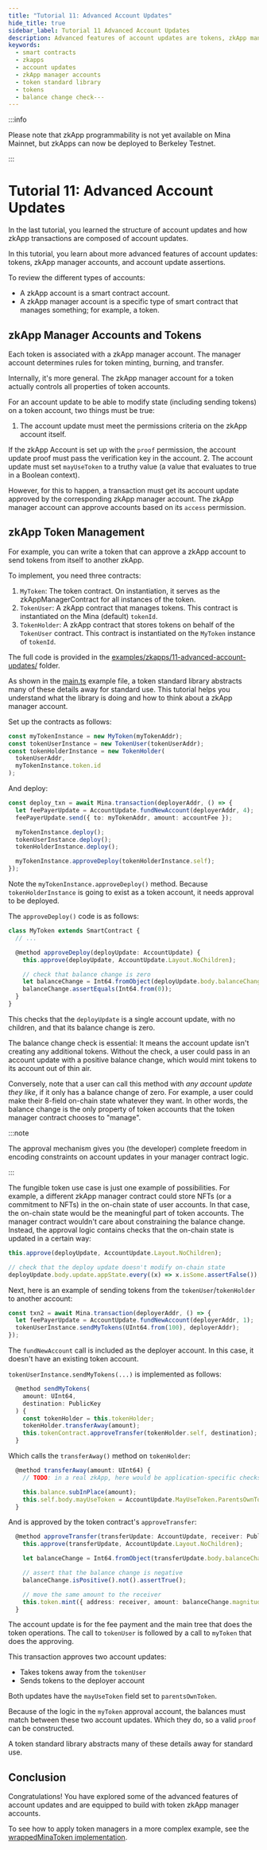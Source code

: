 ```yaml
---
title: "Tutorial 11: Advanced Account Updates"
hide_title: true
sidebar_label: Tutorial 11 Advanced Account Updates
description: Advanced features of account updates are tokens, zkApp manager accounts, and account update assertions.
keywords:
  - smart contracts
  - zkapps
  - account updates
  - zkApp manager accounts
  - token standard library
  - tokens
  - balance change check---
---
```


:::info

Please note that zkApp programmability is not yet available on Mina Mainnet, but
zkApps can now be deployed to Berkeley Testnet.

:::

# Tutorial 11: Advanced Account Updates

In the last tutorial, you learned the structure of account updates and how zkApp transactions are composed of account updates.

In this tutorial, you learn about more advanced features of account updates: tokens, zkApp manager accounts, and account update assertions.

To review the different types of accounts:

- A zkApp account is a smart contract account.
- A zkApp manager account is a specific type of smart contract that manages something; for example, a token.

## zkApp Manager Accounts and Tokens

Each token is associated with a zkApp manager account. The manager account determines rules for token minting, burning, and transfer.

Internally, it's more general. The zkApp manager account for a token actually controls all properties of token accounts.

For an account update to be able to modify state (including sending tokens) on a token account, two things must be true:

1. The account update must meet the permissions criteria on the zkApp account itself. 

  If the zkApp Account is set up with the `proof` permission, the account update proof must pass the verification key in the account.
2. The account update must set `mayUseToken` to a truthy value (a value that evaluates to true in a Boolean context). 

  However, for this to happen, a transaction must get its account update approved by the corresponding zkApp manager account. The zkApp manager account can approve accounts based on its `access` permission.

## zkApp Token Management

For example, you can write a token that can approve a zkApp account to send tokens from itself to another zkApp.

To implement, you need three contracts:

1. `MyToken`: The token contract. On instantiation, it serves as the zkAppManagerContract for all instances of the token.
2. `TokenUser`: A zkApp contract that manages tokens. This contract is instantiated on the Mina (default) `tokenId`.
3. `TokenHolder`: A zkApp contract that stores tokens on behalf of the `TokenUser` contract. This contract is instantiated on the `MyToken` instance of `tokenId`.

The full code is provided in the [examples/zkapps/11-advanced-account-updates/](https://github.com/o1-labs/docs2/tree/main/examples/zkapps/11-advanced-account-updates/) folder.

As shown in the [main.ts](https://github.com/o1-labs/docs2/blob/main/examples/zkapps/11-advanced-account-updates/src/main.ts) example file, a token standard library abstracts many of these details away for standard use. This tutorial helps you understand what the library is doing and how to think about a zkApp manager account.

Set up the contracts as follows:

```typescript
const myTokenInstance = new MyToken(myTokenAddr);
const tokenUserInstance = new TokenUser(tokenUserAddr);
const tokenHolderInstance = new TokenHolder(
  tokenUserAddr,
  myTokenInstance.token.id
);
```

And deploy:

```typescript
const deploy_txn = await Mina.transaction(deployerAddr, () => {
  let feePayerUpdate = AccountUpdate.fundNewAccount(deployerAddr, 4);
  feePayerUpdate.send({ to: myTokenAddr, amount: accountFee });

  myTokenInstance.deploy();
  tokenUserInstance.deploy();
  tokenHolderInstance.deploy();

  myTokenInstance.approveDeploy(tokenHolderInstance.self);
});
```

Note the `myTokenInstance.approveDeploy()` method. Because `tokenHolderInstance` is going to exist as a token account, it needs approval to be deployed.

The `approveDeploy()` code is as follows:

```typescript
class MyToken extends SmartContract {
  // ...

  @method approveDeploy(deployUpdate: AccountUpdate) {
    this.approve(deployUpdate, AccountUpdate.Layout.NoChildren);

    // check that balance change is zero
    let balanceChange = Int64.fromObject(deployUpdate.body.balanceChange);
    balanceChange.assertEquals(Int64.from(0));
  }
}
```

This checks that the `deployUpdate` is a single account update, with no children, and that its balance change is zero.

The balance change check is essential: It means the account update isn't creating any additional tokens. Without the check, a user could pass in an account update with a positive balance change, which would mint tokens to its account out of thin air.

Conversely, note that a user can call this method with _any account update they like_, if it only has a balance change of zero. For example, a user could make their 8-field on-chain state whatever they want. In other words, the balance change is the only property of token accounts that the token manager contract chooses to "manage".

:::note

The approval mechanism gives you (the developer) complete freedom in encoding constraints on account updates in your manager contract logic.

:::

The fungible token use case is just one example of possibilities. For example, a different zkApp manager contract could store NFTs (or a commitment to NFTs) in the on-chain state of user accounts. In that case, the on-chain state would be the meaningful part of token accounts. The manager contract wouldn't care about constraining the balance change. Instead, the approval logic contains checks that the on-chain state is updated in a certain way:

```ts
this.approve(deployUpdate, AccountUpdate.Layout.NoChildren);

// check that the deploy update doesn't modify on-chain state
deployUpdate.body.update.appState.every((x) => x.isSome.assertFalse());
```

Next, here is an example of sending tokens from the `tokenUser`/`tokenHolder` to another account:

```typescript
const txn2 = await Mina.transaction(deployerAddr, () => {
  let feePayerUpdate = AccountUpdate.fundNewAccount(deployerAddr, 1);
  tokenUserInstance.sendMyTokens(UInt64.from(100), deployerAddr);
});
```

The `fundNewAccount` call is included as the deployer account. In this case, it doesn't have an existing token account.

`tokenUserInstance.sendMyTokens(...)` is implemented as follows:

```typescript
  @method sendMyTokens(
    amount: UInt64,
    destination: PublicKey
  ) {
    const tokenHolder = this.tokenHolder;
    tokenHolder.transferAway(amount);
    this.tokenContract.approveTransfer(tokenHolder.self, destination);
  }
```

Which calls the `transferAway()` method on `tokenHolder`:

```typescript
  @method transferAway(amount: UInt64) {
    // TODO: in a real zkApp, here would be application-specific checks for whether we want to allow sending tokens

    this.balance.subInPlace(amount);
    this.self.body.mayUseToken = AccountUpdate.MayUseToken.ParentsOwnToken;
  }
```

And is approved by the token contract's `approveTransfer`:

```typescript
  @method approveTransfer(transferUpdate: AccountUpdate, receiver: PublicKey) {
    this.approve(transferUpdate, AccountUpdate.Layout.NoChildren);

    let balanceChange = Int64.fromObject(transferUpdate.body.balanceChange);

    // assert that the balance change is negative
    balanceChange.isPositive().not().assertTrue();

    // move the same amount to the receiver
    this.token.mint({ address: receiver, amount: balanceChange.magnitude });
  }

```

The account update is for the fee payment and the main tree that does the token operations. The call to `tokenUser` is followed by a call to `myToken` that does the approving. 

This transaction approves two account updates:

- Takes tokens away from the `tokenUser`
- Sends tokens to the deployer account

Both updates have the `mayUseToken` field set to `parentsOwnToken`.

Because of the logic in the `myToken` approval account, the balances must match between these two account updates. Which they do, so a valid `proof` can be constructed.

A token standard library abstracts many of these details away for standard use.

## Conclusion

Congratulations! You have explored some of the advanced features of account updates and are equipped to build with token zkApp manager accounts.

To see how to apply token managers in a more complex example, see the [wrappedMinaToken implementation](https://github.com/o1-labs/docs2/tree/main/examples/zkapps/11-advanced-account-updates/src/wrappedMinaMain.ts).
